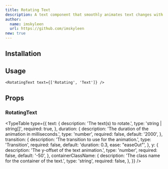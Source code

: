 ```yaml
---
title: Rotating Text
description: A text component that smoothly animates text changes with a rotating transition effect.
author:
  name: imskyleen
  url: https://github.com/imskyleen
new: true
---
```


<ComponentPreview name="rotating-text-demo" />

## Installation

<ComponentInstallation name="rotating-text" />

## Usage

```tsx
<RotatingText text={['Rotating', 'Text']} />
```

## Props

### RotatingText

<TypeTable
  type={{
    text: {
      description: 'The text(s) to rotate.',
      type: 'string | string[]',
      required: true,
    },
    duration: {
      description: 'The duration of the animation in milliseconds.',
      type: 'number',
      required: false,
      default: '2000',
    },
    transition: {
      description: 'The transition to use for the animation.',
      type: 'Transition',
      required: false,
      default: 'duration: 0.3, ease: "easeOut"',
    },
    y: {
      description: 'The y-offset of the text animation.',
      type: 'number',
      required: false,
      default: '-50',
    },
    containerClassName: {
      description: 'The class name for the container of the text.',
      type: 'string',
      required: false,
    },
  }}
/>
